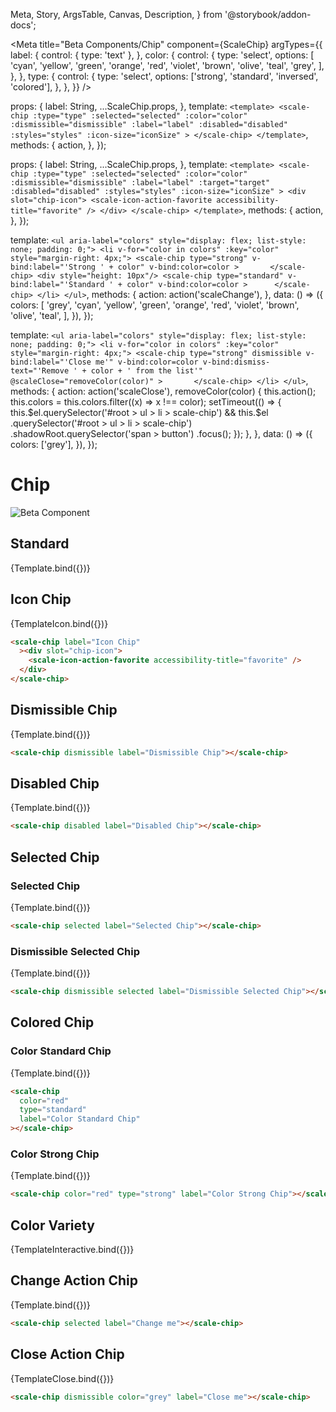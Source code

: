   Meta,
  Story,
  ArgsTable,
  Canvas,
  Description,
} from '@storybook/addon-docs';

<Meta
  title="Beta Components/Chip"
  component={ScaleChip}
  argTypes={{
    label: {
      control: { type: 'text' },
    },
    color: {
      control: {
        type: 'select',
        options: [
          'cyan',
          'yellow',
          'green',
          'orange',
          'red',
          'violet',
          'brown',
          'olive',
          'teal',
          'grey',
        ],
      },
    },
    type: {
      control: {
        type: 'select',
        options: ['strong', 'standard', 'inversed', 'colored'],
      },
    },
  }}
/>

  props: {
    label: String,
    ...ScaleChip.props,
  },
  template: `
    <template>
        <scale-chip
            :type="type"
            :selected="selected"
            :color="color"
            :dismissible="dismissible"
            :label="label"
            :disabled="disabled"
            :styles="styles"
            :icon-size="iconSize"
        >
        </scale-chip>
    </template>
  `,
  methods: {
    action,
  },
});

  props: {
    label: String,
    ...ScaleChip.props,
  },
  template: `
    <template>
        <scale-chip
            :type="type"
            :selected="selected"
            :color="color"
            :dismissible="dismissible"
            :label="label"
            :target="target"
            :disabled="disabled"
            :styles="styles"
            :icon-size="iconSize"
        >
        <div slot="chip-icon">
            <scale-icon-action-favorite accessibility-title="favorite" />
        </div>
        </scale-chip>
    </template>
  `,
  methods: {
    action,
  },
});

  template: `
      <ul aria-label="colors" style="display: flex; list-style: none; padding: 0;">
          <li v-for="color in colors" :key="color" style="margin-right: 4px;">
            <scale-chip
                type="strong"
                v-bind:label="'Strong ' + color"
                v-bind:color=color
            >      
            </scale-chip>
            <div style="height: 10px"/>
             <scale-chip
                type="standard"
                v-bind:label="'Standard ' + color"
                v-bind:color=color
            >     
            </scale-chip>
          </li>
      </ul>
  `,
  methods: {
    action: action('scaleChange'),
  },
  data: () => ({
    colors: [
      'grey',
      'cyan',
      'yellow',
      'green',
      'orange',
      'red',
      'violet',
      'brown',
      'olive',
      'teal',
    ],
  }),
});

  template: `
      <ul aria-label="colors" style="display: flex; list-style: none; padding: 0;">
          <li v-for="color in colors" :key="color" style="margin-right: 4px;">
            <scale-chip
                type="strong"
                dismissible
                v-bind:label="'Close me'"
                v-bind:color=color
                v-bind:dismiss-text="'Remove ' + color + ' from the list'"
                @scaleClose="removeColor(color)"
            >      
            </scale-chip>
          </li>
      </ul>
  `,
  methods: {
    action: action('scaleClose'),
    removeColor(color) {
      this.action();
      this.colors = this.colors.filter((x) => x !== color);
      setTimeout(() => {
        this.$el.querySelector('#root > ul > li > scale-chip') &&
          this.$el
            .querySelector('#root > ul > li > scale-chip')
            .shadowRoot.querySelector('span > button')
            .focus();
      });
    },
  },
  data: () => ({
    colors: ['grey'],
  }),
});

<div
  style={{
    display: 'inline-flex',
    alignItems: 'center',
    justifyContent: 'space-between',
    width: '100%',
  }}
>
  <h1>Chip</h1>
  <img src="assets/beta.png" alt="Beta Component" />
</div>

## Standard

<Canvas withSource="none">
  <Story
    name="Standard"
    args={{
      label: 'Chip label',
    }}
  >
    {Template.bind({})}
  </Story>
</Canvas>

<ArgsTable story="Standard" />

## Icon Chip

<Canvas withSource="none">
  <Story
    name="Icon Chip"
    args={{
      label: 'Icon Chip',
    }}
  >
    {TemplateIcon.bind({})}
  </Story>
</Canvas>

```html
<scale-chip label="Icon Chip"
  ><div slot="chip-icon">
    <scale-icon-action-favorite accessibility-title="favorite" />
  </div>
</scale-chip>
```

## Dismissible Chip

<Canvas withSource="none">
  <Story
    name="Dismissible Chip"
    args={{
      label: 'Dismissible Chip',
      dismissible: true,
    }}
  >
    {Template.bind({})}
  </Story>
</Canvas>

```html
<scale-chip dismissible label="Dismissible Chip"></scale-chip>
```

## Disabled Chip

<Canvas withSource="none">
  <Story
    name="Disabled Chip"
    args={{
      label: 'Disabled Chip',
      disabled: true,
    }}
  >
    {Template.bind({})}
  </Story>
</Canvas>

```html
<scale-chip disabled label="Disabled Chip"></scale-chip>
```

## Selected Chip

### Selected Chip

<Canvas withSource="none">
  <Story
    name="Selected Chip"
    args={{
      label: 'Selected Chip',
      selected: true,
    }}
  >
    {Template.bind({})}
  </Story>
</Canvas>

```html
<scale-chip selected label="Selected Chip"></scale-chip>
```

### Dismissible Selected Chip

<Canvas withSource="none">
  <Story
    name="Dismissible Selected Chip"
    args={{
      label: 'Dismissible Selected Chip',
      dismissible: true,
      selected: true,
    }}
  >
    {Template.bind({})}
  </Story>
</Canvas>

```html
<scale-chip dismissible selected label="Dismissible Selected Chip"></scale-chip>
```

## Colored Chip

### Color Standard Chip

<Canvas withSource="none">
  <Story
    name="Color Standard Chip"
    args={{
      label: 'Color Standard Chip',
      color: 'red',
    }}
  >
    {Template.bind({})}
  </Story>
</Canvas>

```html
<scale-chip
  color="red"
  type="standard"
  label="Color Standard Chip"
></scale-chip>
```

### Color Strong Chip

<Canvas withSource="none">
  <Story
    name="Color Strong Chip"
    args={{
      label: 'Color Strong Chip',
      color: 'red',
      type: 'strong',
    }}
  >
    {Template.bind({})}
  </Story>
</Canvas>

```html
<scale-chip color="red" type="strong" label="Color Strong Chip"></scale-chip>
```

## Color Variety

<Canvas withSource="none">
  <Story name="Colors">{TemplateInteractive.bind({})}</Story>
</Canvas>

## Change Action Chip

<Canvas withSource="none">
  <Story
    name="Change Action Chip"
    args={{
      label: 'Change me',
      selected: true,
    }}
  >
    {Template.bind({})}
  </Story>
</Canvas>

```html
<scale-chip selected label="Change me"></scale-chip>
```

## Close Action Chip

<Canvas withSource="none">
  <Story name="Close Action Chip">{TemplateClose.bind({})}</Story>
</Canvas>

```html
<scale-chip dismissible color="grey" label="Close me"></scale-chip>
```
